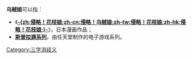 '''乌贼娘'''可以指：

*《'''[[侵略！花枝娘|-{zh:侵略！花枝娘;zh-cn:侵略！乌贼娘;zh-tw:侵略！花枝娘;zh-hk:侵略！花枝娘;}-]]'''》，日本漫画作品；
*'''[[斯普拉遁系列|斯普拉遁系列]]'''，由任天堂制作的电子游戏系列。

{{Disambig}}
[[Category:三字消歧义|Category:三字消歧义]]